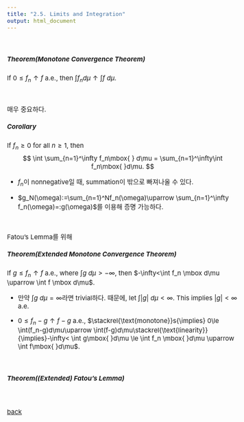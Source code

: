 ```yaml
---
title: "2.5. Limits and Integration"
output: html_document
---
```



<style type="text/css">

body, td {
   font-size: 15px;
}
pre {
  font-size: 15px
}
</style>

&nbsp;&nbsp;

##### Theorem(Monotone Convergence Theorem)
If $0 \le f_n \uparrow f$ a.e., then $\int f_n d\mu \uparrow \int f\mbox{ }d\mu$. 

&nbsp;&nbsp;


매우 중요하다.

##### Corollary
If $f_n \ge 0$ for all $n\ge 1$, then 
$$
\int \sum_{n=1}^\infty f_n\mbox{ } d\mu =  \sum_{n=1}^\infty\int f_n\mbox{ }d\mu. 
$$

  * $f_n$이 nonnegative일 때, summation이 밖으로 빠져나올 수 있다. 

  * $g_N(\omega):=\sum_{n=1}^Nf_n(\omega)\uparrow \sum_{n=1}^\infty f_n(\omega)=:g(\omega)$를 이용해 증명 가능하다.

&nbsp;&nbsp;


Fatou's Lemma를 위해 

##### Theorem(Extended Monotone Convergence Theorem)

If $g\le f_n\uparrow f$ a.e., where $\int g\mbox{ }d\mu>-\infty$, then $-\infty<\int f_n \mbox d\mu \uparrow \int f \mbox d\mu$.

  * 만약 $\int g\mbox{ }d\mu=\infty$라면 trivial하다. 때문에, let $\int |g|\mbox{ }d\mu < \infty$. This implies $|g|< \infty$ a.e.

  * $0\le f_n-g \uparrow f-g$ a.e., $\stackrel{\text{monotone}}s{\implies} 0\le \int(f_n-g)d\mu\uparrow \int(f-g)d\mu\stackrel{\text{linearity}}{\implies}-\infty< \int g\mbox{ }d\mu \le  \int f_n \mbox{ }d\mu \uparrow \int f\mbox{ }d\mu$.

&nbsp;&nbsp;



##### Theorem((Extended) Fatou's Lemma)

























































&nbsp;&nbsp;

[back](../probability1.html)

